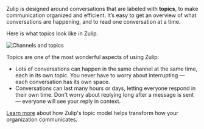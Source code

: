 Zulip is designed around conversations that are labeled with **topics**, to make
communication organized and efficient. It’s easy to get an overview of what
conversations are happening, and to read one conversation at a time.

Here is what topics look like in Zulip.

![Channels and topics](../../images/channels-and-topics.png)

Topics are one of the most wonderful aspects of using Zulip:

* Lots of conversations can happen in the same channel at the same time, each in
  its own topic. You never have to worry about interrupting — each conversation
  has its own space.
* Conversations can last many hours or days, letting everyone respond in their
  own time. Don't worry about replying long after a message is sent —
  everyone will see your reply in context.

[Learn more](https://zulip.com/why-zulip) about how Zulip's topic model helps
transform how your organization communicates.
